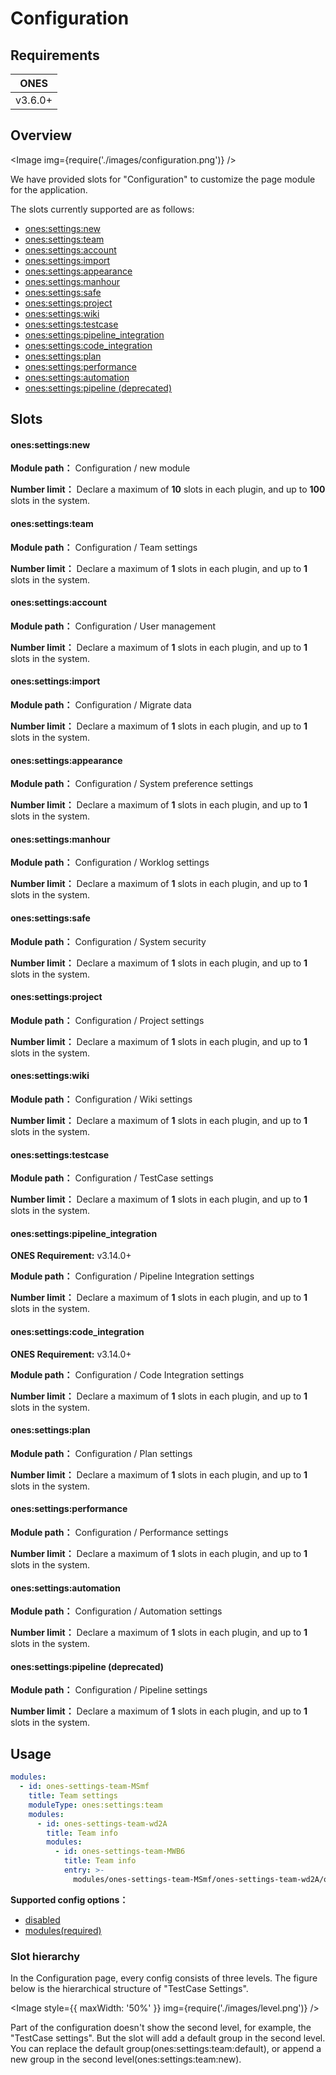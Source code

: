 # Configuration


## Requirements

|  ONES   |
| :-----: |
| v3.6.0+ |

## Overview

<Image img={require('./images/configuration.png')} />

We have provided slots for "Configuration" to customize the page module for the application.

The slots currently supported are as follows:

- [ones:settings:new](#onessettingsnew)
- [ones:settings:team](#onessettingsteam)
- [ones:settings:account](#onessettingsaccount)
- [ones:settings:import](#onessettingsimport)
- [ones:settings:appearance](#onessettingsappearance)
- [ones:settings:manhour](#onessettingsmanhour)
- [ones:settings:safe](#onessettingssafe)
- [ones:settings:project](#onessettingsproject)
- [ones:settings:wiki](#onessettingswiki)
- [ones:settings:testcase](#onessettingstestcase)
- [ones:settings:pipeline_integration](#onessettingspipeline_integration)
- [ones:settings:code_integration](#onessettingscode_integration)
- [ones:settings:plan](#onessettingsplan)
- [ones:settings:performance](#onessettingsperformance)
- [ones:settings:automation](#onessettingsautomation)
- [ones:settings:pipeline (deprecated)](#onessettingspipeline-deprecated)

## Slots

#### ones:settings:new

**Module path：** Configuration / new module

**Number limit：** Declare a maximum of **10** slots in each plugin, and up to **100** slots in the system.

#### ones:settings:team

**Module path：** Configuration / Team settings

**Number limit：** Declare a maximum of **1** slots in each plugin, and up to **1** slots in the system.

#### ones:settings:account

**Module path：** Configuration / User management

**Number limit：** Declare a maximum of **1** slots in each plugin, and up to **1** slots in the system.

#### ones:settings:import

**Module path：** Configuration / Migrate data

**Number limit：** Declare a maximum of **1** slots in each plugin, and up to **1** slots in the system.

#### ones:settings:appearance

**Module path：** Configuration / System preference settings

**Number limit：** Declare a maximum of **1** slots in each plugin, and up to **1** slots in the system.

#### ones:settings:manhour

**Module path：** Configuration / Worklog settings

**Number limit：** Declare a maximum of **1** slots in each plugin, and up to **1** slots in the system.

#### ones:settings:safe

**Module path：** Configuration / System security

**Number limit：** Declare a maximum of **1** slots in each plugin, and up to **1** slots in the system.

#### ones:settings:project

**Module path：** Configuration / Project settings

**Number limit：** Declare a maximum of **1** slots in each plugin, and up to **1** slots in the system.

#### ones:settings:wiki

**Module path：** Configuration / Wiki settings

**Number limit：** Declare a maximum of **1** slots in each plugin, and up to **1** slots in the system.

#### ones:settings:testcase

**Module path：** Configuration / TestCase settings

**Number limit：** Declare a maximum of **1** slots in each plugin, and up to **1** slots in the system.

#### ones:settings:pipeline_integration

**ONES Requirement:** v3.14.0+

**Module path：** Configuration / Pipeline Integration settings

**Number limit：** Declare a maximum of **1** slots in each plugin, and up to **1** slots in the system.

#### ones:settings:code_integration

**ONES Requirement:** v3.14.0+

**Module path：** Configuration / Code Integration settings

**Number limit：** Declare a maximum of **1** slots in each plugin, and up to **1** slots in the system.

#### ones:settings:plan

**Module path：** Configuration / Plan settings

**Number limit：** Declare a maximum of **1** slots in each plugin, and up to **1** slots in the system.

#### ones:settings:performance

**Module path：** Configuration / Performance settings

**Number limit：** Declare a maximum of **1** slots in each plugin, and up to **1** slots in the system.

#### ones:settings:automation

**Module path：** Configuration / Automation settings

**Number limit：** Declare a maximum of **1** slots in each plugin, and up to **1** slots in the system.

#### ones:settings:pipeline (deprecated)

**Module path：** Configuration / Pipeline settings

**Number limit：** Declare a maximum of **1** slots in each plugin, and up to **1** slots in the system.

## Usage

```yaml
modules:
  - id: ones-settings-team-MSmf
    title: Team settings
    moduleType: ones:settings:team
    modules:
      - id: ones-settings-team-wd2A
        title: Team info
        modules:
          - id: ones-settings-team-MWB6
            title: Team info
            entry: >-
              modules/ones-settings-team-MSmf/ones-settings-team-wd2A/ones-settings-team-MWB6/index.html
```

**Supported config options：**

- [disabled](../../../../reference/config/plugin.yaml#disabled)
- [modules(required)](../../../../reference/config/plugin.yaml#subModule)

### Slot hierarchy

In the Configuration page, every config consists of three levels. The figure below is the hierarchical structure of "TestCase Settings".

<Image style={{ maxWidth: '50%' }} img={require('./images/level.png')} />

Part of the configuration doesn't show the second level, for example, the "TestCase settings". But the slot will add a
default group in the second level. You can replace the default group(ones:settings:team:default), or append a new group
in the second level(ones:settings:team:new).
